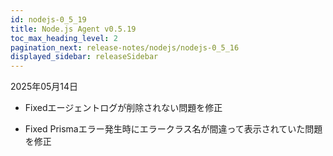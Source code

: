 ```yaml
---
id: nodejs-0_5_19
title: Node.js Agent v0.5.19
toc_max_heading_level: 2
pagination_next: release-notes/nodejs/nodejs-0_5_16
displayed_sidebar: releaseSidebar
---
```


2025年05月14日

- <Status priority='0'>Fixed</Status>エージェントログが削除されない問題を修正

- <Status priority='0'>Fixed</Status> Prismaエラー発生時にエラークラス名が間違って表示されていた問題を修正


<DownloadNode2 ver="0.5.19" />
